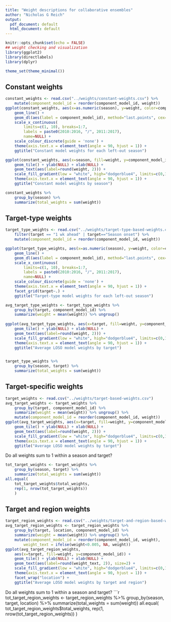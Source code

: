 ```yaml
---
title: "Weight descriptions for collaborative ensembles"
author: "Nicholas G Reich"
output:
  pdf_document: default
  html_document: default
---
```


```r
knitr::opts_chunk$set(echo = FALSE)
## weight checking and visualization
library(ggplot2)
library(directlabels)
library(dplyr)

theme_set(theme_minimal())
```

## Constant weights

```r
constant_weights <- read.csv("../weights/constant-weights.csv") %>%
    mutate(component_model_id = reorder(component_model_id, weight))
ggplot(constant_weights, aes(x=as.numeric(season), y=weight, color=component_model_id)) + 
    geom_line() + 
    geom_dl(aes(label = component_model_id), method="last.points", cex=.8) +
    scale_x_continuous(
        limits=c(1, 10), breaks=1:7,
        labels = paste0(2010:2016, "/", 2011:2017),
        name=NULL) + 
    scale_colour_discrete(guide = 'none') +
    theme(axis.text.x = element_text(angle = 90, hjust = 1)) +
    ggtitle("Constant model weights for each left-out season")

ggplot(constant_weights, aes(x=season, fill=weight, y=component_model_id)) + 
    geom_tile() + ylab(NULL) + xlab(NULL) +
    geom_text(aes(label=round(weight, 2))) +
    scale_fill_gradient(low = "white", high="dodgerblue4", limits=c(0,1)) +
    theme(axis.text.x = element_text(angle = 90, hjust = 1)) +
    ggtitle("Constant model weights by season")
```

```r
constant_weights %>%
    group_by(season) %>%
    summarize(total_weights = sum(weight))
```

## Target-type weights

```r
target_type_weights <- read.csv("../weights/target-type-based-weights.csv") %>%
    filter(target == "1 wk ahead" | target=="Season onset") %>%
    mutate(component_model_id = reorder(component_model_id, weight))

ggplot(target_type_weights, aes(x=as.numeric(season), y=weight, color=component_model_id)) + 
    geom_line() + 
    geom_dl(aes(label = component_model_id), method="last.points", cex=.8) +
    scale_x_continuous(
        limits=c(1, 10), breaks=1:7,
        labels = paste0(2010:2016, "/", 2011:2017),
        name=NULL) + 
    scale_colour_discrete(guide = 'none') +
    theme(axis.text.x = element_text(angle = 90, hjust = 1)) +
    facet_grid(target~.) +
    ggtitle("Target-type model weights for each left-out season")

avg_target_type_weights <- target_type_weights %>% 
    group_by(target, component_model_id) %>% 
    summarize(weight = mean(weight)) %>% ungroup()
    
ggplot(avg_target_type_weights, aes(x=target, fill=weight, y=component_model_id)) + 
    geom_tile() + ylab(NULL) + xlab(NULL) +
    geom_text(aes(label=round(weight, 2))) +
    scale_fill_gradient(low = "white", high="dodgerblue4", limits=c(0,1)) +
    theme(axis.text.x = element_text(angle = 90, hjust = 1)) +
    ggtitle("Average LOSO model weights by target")


target_type_weights %>%
    group_by(season, target) %>%
    summarize(total_weights = sum(weight))
```

## Target-specific weights

```r
target_weights <- read.csv("../weights/target-based-weights.csv")
avg_target_weights <- target_weights %>% 
    group_by(target, component_model_id) %>% 
    summarize(weight = mean(weight)) %>% ungroup() %>%
    mutate(component_model_id = reorder(component_model_id, weight))
ggplot(avg_target_weights, aes(x=target, fill=weight, y=component_model_id)) + 
    geom_tile() + ylab(NULL) + xlab(NULL) +
    geom_text(aes(label=round(weight, 2))) +
    scale_fill_gradient(low = "white", high="dodgerblue4", limits=c(0,1)) +
    theme(axis.text.x = element_text(angle = 90, hjust = 1)) +
    ggtitle("Average LOSO model weights by target")
```


Do all weights sum to 1 within a season and target?
```r
tot_target_weights <- target_weights %>%
    group_by(season, target) %>%
    summarize(total_weights = sum(weight)) 
all.equal(
    tot_target_weights$total_weights, 
    rep(1, nrow(tot_target_weights))
    )
```



## Target and region weights

```r
target_region_weights <- read.csv("../weights/target-and-region-based-weights.csv")
avg_target_region_weights <- target_region_weights %>% 
    group_by(target, location, component_model_id) %>% 
    summarize(weight = mean(weight)) %>% ungroup() %>%
    mutate(component_model_id = reorder(component_model_id, weight),
        weight_text = ifelse(weight<0.005, NA, weight))
ggplot(avg_target_region_weights, 
    aes(x=target, fill=weight, y=component_model_id)) + 
    geom_tile() + ylab(NULL) + xlab(NULL) +
    geom_text(aes(label=round(weight_text, 2)), size=2) +
    scale_fill_gradient(low = "white", high="dodgerblue4", limits=c(0,1)) +
    theme(axis.text.x = element_text(angle = 90, hjust = 1)) +
    facet_wrap("location") + 
    ggtitle("Average LOSO model weights by target and region")
```

Do all weights sum to 1 within a season and target?
```r
tot_target_region_weights <- target_region_weights %>%
    group_by(season, target, location) %>%
    summarize(total_weights = sum(weight))
all.equal(
    tot_target_region_weights$total_weights, 
    rep(1, nrow(tot_target_region_weights))
    )
